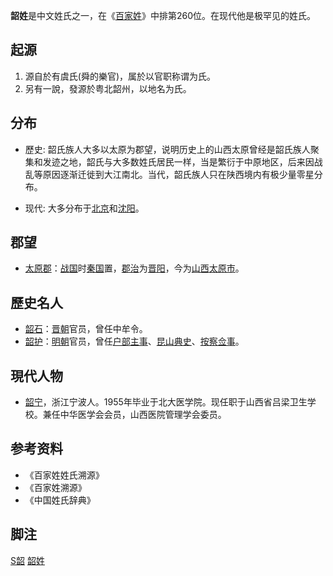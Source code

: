 {{redirect2|韶|地方名|韶關市}}
{{姓氏
|姓氏=韶
|拼音=Sháo
|中国大陆=Shao
|台湾=Shao
|香港=Siu
|澳门=Sio
|新加坡=
|马来西亚=
|越南=Thiều
|韩国=
|反切=
|同音字=
|堂号=
|郡望=[[太原郡|太原郡]]
}}

'''韶姓'''是中文姓氏之一，在《[[百家姓|百家姓]]》中排第260位。在现代他是极罕见的姓氏。
== 起源 ==
#源自於有虞氏(舜的樂官)，属於以官职称谓为氏。
#另有一說，發源於粤北韶州，以地名为氏。

==分布==
*歷史: 韶氏族人大多以太原为郡望，说明历史上的山西太原曾经是韶氏族人聚集和发迹之地，韶氏与大多数姓氏居民一样，当是繁衍于中原地区，后来因战乱等原因逐渐迁徙到大江南北。当代，韶氏族人只在陕西境内有极少量零星分布。

*现代: 大多分布于[[北京|北京]]和[[沈阳|沈阳]]。

== 郡望 ==
*[[太原郡|太原郡]]：[[战国|战国]]时[[秦国|秦国]]置，[[郡治|郡治]]为[[晋阳|晋阳]]，今为[[山西|山西]][[太原市|太原市]]。

==歷史名人==
*[[韶石|韶石]]：[[晋朝|晋朝]]官员，曾任中牟令。
*[[韶护|韶护]]：[[明朝|明朝]]官员，曾任[[户部|户部]][[主事|主事]]、[[昆山|昆山]][[典史|典史]]、[[按察佥事|按察佥事]]。

==現代人物==
*[[韶宁|韶宁]]，浙江宁波人。1955年毕业于北大医学院。现任职于山西省吕梁卫生学校。兼任中华医学会会员，山西医院管理学会委员。

== 参考资料 ==
{{Reflist|2}}
*《百家姓姓氏溯源》
*《百家姓溯源》
*《中国姓氏辞典》

==脚注==
<references group="注释"/>
{{Wikisource further reading}}

[[Category:罕見或停用漢姓|S韶]]
[[Category:韶姓|]]